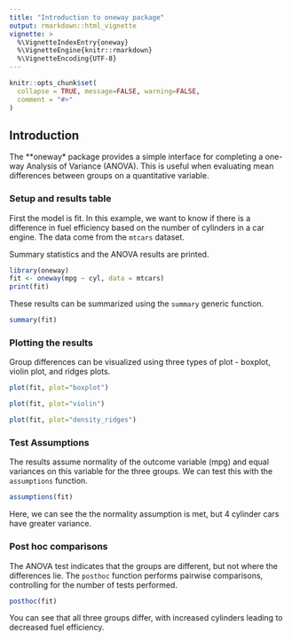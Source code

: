 ```yaml
---
title: "Introduction to oneway package"
output: rmarkdown::html_vignette
vignette: >
  %\VignetteIndexEntry{oneway}
  %\VignetteEngine{knitr::rmarkdown}
  %\VignetteEncoding{UTF-8}
---
```


```r
knitr::opts_chunk$set(
  collapse = TRUE, message=FALSE, warning=FALSE,
  comment = "#>"
)
```

## Introduction

The **oneway* package provides a simple interface for completing a
one-way Analysis of Variance (ANOVA). This is useful when evaluating mean
differences between groups on a quantitative variable.

### Setup and results table

First the model is fit. In this example, we want to know if there is a difference in fuel efficiency based on the number of cylinders in a car engine. The data come from the `mtcars` dataset.

Summary statistics and the ANOVA results are printed.

```r
library(oneway)
fit <- oneway(mpg ~ cyl, data = mtcars)
print(fit)
```

These results can be summarized using the `summary` generic function.

```r
summary(fit)
```

### Plotting the results

Group differences can be visualized using three types of plot - boxplot, violin plot, and ridges plots.

```r
plot(fit, plot="boxplot")
```

```r
plot(fit, plot="violin")
```

```r
plot(fit, plot="density_ridges")
```

### Test Assumptions

The results assume normality of the outcome variable (mpg) and equal variances on this variable for the three groups. We can test this with the `assumptions` function.

```r
assumptions(fit)
```

Here, we can see the the normality assumption is met, but 4 cylinder cars 
have greater variance.

### Post hoc comparisons

The ANOVA test indicates that the groups are different, but not where the differences lie. The `posthoc` function performs pairwise comparisons, controlling for the number of tests performed.

```r
posthoc(fit)
```

You can see that all three groups differ, with increased cylinders leading to decreased fuel efficiency.
